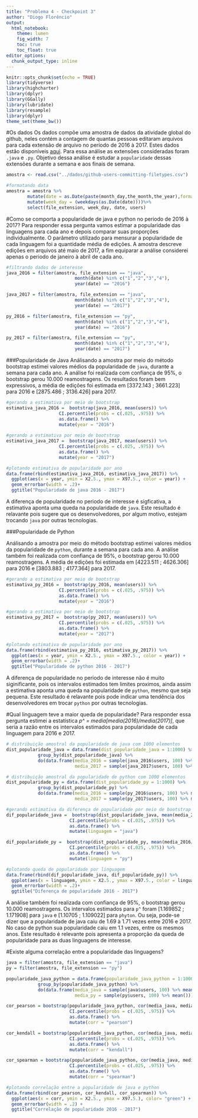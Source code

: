 ```yaml
---
title: "Problema 4 - Checkpoint 3"
author: "Diogo Florêncio"
output: 
  html_notebook:
    theme: lumen
    fig_width: 7
    toc: true
    toc_float: true
editor_options: 
  chunk_output_type: inline
---
```

```r
knitr::opts_chunk$set(echo = TRUE)
library(tidyverse)
library(highcharter)
library(dplyr)
library(GGally)
library(lubridate)
library(resample)
library(dplyr)
theme_set(theme_bw())
```
#Os dados
Os dados compõe uma amostra de dados da atividade global do github, neles contém a contagem de quantas pessoas editaram arquivos para cada extensão de arquivo no período de 2016 à 2017. Estes dados estão disponíveis [aqui](https://raw.githubusercontent.com/nazareno/fpcc2/master/datasets/github-users-committing-filetypes.csv). Para essa análise as extensões consideradas foram `.java` e `.py`. Objetivo dessa análise é estudar a `popularidade` dessas extensões durante a semana e aos finais de semana.
```r
amostra <- read.csv("../dados/github-users-committing-filetypes.csv")

#formatando data
amostra = amostra %>%
        mutate(date = as.Date(paste(month_day,the_month,the_year),format = "%d %m %Y")) %>%
        mutate(week_day = (weekdays(as.Date(date))))%>%
        select(file_extension, week_day, date, users) 
```
#Como se comporta a popularidade de java e python no periodo de 2016 à 2017?
Para responder essa pergunta vamos estimar a popularidade das linguagens para cada ano  e depois comparar suas proporções individualmente. O parâmetro utilizado para mensurar a popularidade de cada linguagem foi a quantidade média de edições. A amostra descreve edições em arquivos até maio de 2017, a fim equiparar a análise considerei apenas o periodo de janeiro à abril de cada ano.  
```r
#filtrando dados de interesse
java_2016 = filter(amostra, file_extension == "java", 
                          month(date) %in% c("1","2","3","4"),
                          year(date) == "2016") 

java_2017 = filter(amostra, file_extension == "java",
                          month(date) %in% c("1","2","3","4"),
                          year(date) == "2017") 

py_2016 = filter(amostra, file_extension == "py", 
                          month(date) %in% c("1","2","3","4"),
                          year(date) == "2016") 

py_2017 = filter(amostra, file_extension == "py", 
                          month(date) %in% c("1","2","3","4"),
                          year(date) == "2017")
```
###Popularidade de Java
Análisando a amostra por meio do método bootstrap estimei valores médios da popularidade de `java`, durante a semana para cada ano. A análise foi realizada com confiança de 95%, o bootstrap gerou 10.000 reamostragens. Os resultados foram bem expressivos, a média de edições foi estimada em [3372.143 ; 3661.223] para 2016 e [2875.486 ; 3136.426] para 2017.
```r
#gerando a estimativa por meio de bootstrap
estimativa_java_2016 =  bootstrap(java_2016, mean(users)) %>% 
                    CI.percentile(probs = c(.025, .975)) %>% 
                    as.data.frame() %>%
                    mutate(year = "2016")
 
#gerando a estimativa por meio de bootstrap
estimativa_java_2017 =  bootstrap(java_2017, mean(users)) %>% 
                    CI.percentile(probs = c(.025, .975)) %>% 
                    as.data.frame() %>%
                    mutate(year = "2017")

#plotando estimativa de popularidade por ano 
data.frame(rbind(estimativa_java_2016, estimativa_java_2017)) %>% 
  ggplot(aes(x = year, ymin = X2.5., ymax = X97.5., color = year)) + 
  geom_errorbar(width = .2)+
  ggtitle("Popularidade de java 2016 - 2017")
```
A diferença de popularidade no periodo de interesse é sigficativa, a estimativa aponta uma queda na popularidade de `java`. Este resultado é relavante pois sugere que os desenvolvedores, por algum motivo, estejam trocando `java` por outras tecnologias.

###Popularidade de Python

Análisando a amostra por meio do método bootstrap estimei valores médios da popularidade de `python`, durante a semana para cada ano. A análise também foi realizada com confiança de 95%, o bootstrap gerou 10.000 reamostragens. A média de edições foi estimada em [4223.511 ; 4626.306] para 2016 e [3803.883 ; 4177.364] para 2017.
```r
#gerando a estimativa por meio de bootstrap
estimativa_py_2016 =  bootstrap(py_2016, mean(users)) %>% 
                    CI.percentile(probs = c(.025, .975)) %>% 
                    as.data.frame() %>%
                    mutate(year = "2016")

#gerando a estimativa por meio de bootstrap
estimativa_py_2017 =  bootstrap(py_2017, mean(users)) %>% 
                    CI.percentile(probs = c(.025, .975)) %>% 
                    as.data.frame() %>%
                    mutate(year = "2017")

#plotando estimativa de popularidade por ano 
data.frame(rbind(estimativa_py_2016, estimativa_py_2017)) %>% 
  ggplot(aes(x = year, ymin = X2.5., ymax = X97.5., color = year)) + 
  geom_errorbar(width = .2)+
  ggtitle("Popularidade de python 2016 - 2017")
```
A diferença de popularidade no periodo de interesse não é muito siginificante, pois os intervalos estimados tem limites proximos, ainda assim a estimativa aponta uma queda na popularidade de `python`, mesmo que seja pequena. Este resultado é relavante pois pode indicar uma tendência dos desenvolvedores em trocar `python` por outras tecnologias.

#Qual linguagem teve a maior queda de popularidade?
Para responder essa pergunta estimei a estatística *p^ = media[media(2016)/media(2017)]*, que seria a razão entre os intervalos estimados para popularidade de cada linguagem para 2016 e 2017.
```r
# distribuição amostral da popularidade de java com 1000 elementos
dist_popularidade_java = data.frame(dist_popularidade_java = 1:1000) %>% 
            group_by(dist_popularidade_java) %>% 
            do(data.frame(media_2016 = sample(java_2016$users, 100) %>% mean(),
                          media_2017 = sample(java_2017$users, 100) %>% mean()))

# distribuição amostral da popularidade de python com 1000 elementos
dist_popularidade_py = data.frame(dist_popularidade_py = 1:1000) %>% 
            group_by(dist_popularidade_py) %>% 
            do(data.frame(media_2016 = sample(py_2016$users, 100) %>% mean(),
                          media_2017 = sample(py_2017$users, 100) %>% mean()))

#gerando estimativa da diferença de popularidade por meio de bootstrap
dif_popularidade_java =  bootstrap(dist_popularidade_java, mean(media_2016/media_2017)) %>% 
                        CI.percentile(probs = c(.025, .975)) %>% 
                        as.data.frame() %>%
                        mutate(linguagem = "java")

dif_popularidade_py =  bootstrap(dist_popularidade_py, mean(media_2016/media_2017)) %>% 
                        CI.percentile(probs = c(.025, .975)) %>% 
                        as.data.frame() %>%
                        mutate(linguagem = "py")

#plotando queda de popularidade por linguagem 
data.frame(rbind(dif_popularidade_java, dif_popularidade_py)) %>% 
  ggplot(aes(x = linguagem, ymin = X2.5., ymax = X97.5., color = linguagem)) + 
  geom_errorbar(width = .2)+
  ggtitle("Diferença de popularidade 2016 - 2017")

```
A análise também foi realizada com confiança de 95%, o bootstrap gerou 10.000 reamostragens. Os intervalos estimados para `p^` foram [1.169852 ; 1.171908] para `java` e [1.10705 ; 1.109022] para `phyton`. Ou seja, pode-se dizer que a popularidade de java caiu de 1.69 à 1.71 vezes entre 2016 e 2017. No caso de python sua popularidade caiu em 1.1 vezes, entre os mesmos anos. Este resultado é relevante pois apresenta a proporção da queda de popularidade para as duas linguagens de interesse. 

#Existe alguma correlação entre a popularidade das linguagens?


```r
java = filter(amostra, file_extension == "java")
py = filter(amostra, file_extension == "py")

popularidade_java_python = data.frame(popularidade_java_python = 1:1000) %>% 
            group_by(popularidade_java_python) %>% 
            do(data.frame(media_java = sample(java$users, 100) %>% mean(),
                          media_py = sample(py$users, 100) %>% mean()))

cor_pearson = bootstrap(popularidade_java_python, cor(media_java, media_py , method = "pearson")) %>% 
                        CI.percentile(probs = c(.025, .975)) %>% 
                        as.data.frame() %>%
                        mutate(corr = "pearson")

cor_kendall = bootstrap(popularidade_java_python, cor(media_java, media_py , method = "kendall")) %>% 
                        CI.percentile(probs = c(.025, .975)) %>% 
                        as.data.frame() %>%
                        mutate(corr = "kendall")

cor_spearman = bootstrap(popularidade_java_python, cor(media_java, media_py , method = "spearman")) %>% 
                        CI.percentile(probs = c(.025, .975)) %>% 
                        as.data.frame() %>%
                        mutate(corr = "spearman")

#plotando correlação entre a popularidade de java e python 
data.frame(rbind(cor_pearson, cor_kendall, cor_spearman)) %>% 
  ggplot(aes(x = corr, ymin = X2.5., ymax = X97.5.), color= "green") + 
  geom_errorbar(width = .2) +
  ggtitle("Correlação de popularidade 2016 - 2017")
```









